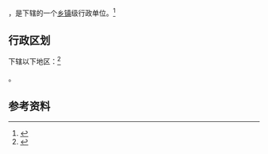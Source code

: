 {{中国乡级行政区|14/09/23/202/000}}

'''{{PAGENAMEBASE}}'''，是{{PRC admin/fullname|14/09/23/202/000|3}}下辖的一个[[乡镇|乡镇]]级行政单位。<ref>{{PRC admin/ref sgc|{{PRC admin/parent|14/09/23/202/000}}}}</ref>

== 行政区划 ==

{{PAGENAMEBASE}}下辖以下地区：<ref>{{PRC admin/ref sgc|14/09/23/202/000}}</ref>

{{PRC admin/children|14/09/23/202/000}}。

== 参考资料 ==

{{reflist}}

{{行政区划小作品}}
{{PRC admin/navcat|14/09/23/202/000}}